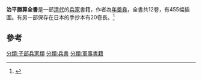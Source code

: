 '''治平勝算全書'''是一部[[清代|清代]]的[[兵家|兵家]]書籍，作者為[[年羹堯|年羹堯]]，全書共12卷，有455幅插圖。有另一部保存在日本的手抄本有20卷長。<ref>{{Cite web |url=http://www.chinaknowledge.de/Literature/Diverse/zhipingshengsuanquanshu.html |title=存档副本 |accessdate=2014-01-12 |archive-date=2014-01-12 |archive-url=https://web.archive.org/web/20140112024117/http://www.chinaknowledge.de/Literature/Diverse/zhipingshengsuanquanshu.html |dead-url=no }}</ref>

==參考==
{{reflist}}

[[分類:子部兵家類|分類:子部兵家類]]
[[分類:兵書|分類:兵書]]
[[分類:軍事書籍|分類:軍事書籍]]